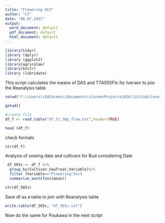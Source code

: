 ```yaml
---
title: "Flowering 6CV"
author: "CT"
date: "06.07.2017"
output:
  word_document: default
  pdf_document: default
  html_document: default
---
```


```r
library(tidyr)
library (dplyr)
library (ggplot2)
library(agricolae)
library(knitr)
library (lubridate)

```
This script calculates the means of DAS and TTAS50Flo for Iversen to join the Reanalysis table 

```r

setwd("C:\\Users\\EdCarmen\\Documents\\CarmenProjects2016\\GitSubclover\\FlowIv2")

getwd()

#create file
df_f <- read.table("df_tt_50p_flow.txt",header=TRUE)

head (df_f)
```
check formats
```r
str(df_f)
```

Analysis of sowing date and cultivars for Bud considering Date 

```r

 df_50Iv <- df_f %>%
  group_by(Cultivar,SowTreat,Variable)%>%
  filter (Variable=="Flowering")%>%
  summarise_each(funs(mean))

str(df_50Iv)

```

Save df as a table to join with Reanalysis table  

```r

write.table(df_50Iv, "df_50Iv.txt")


```

Now do the same for Poukawa in the next script 


